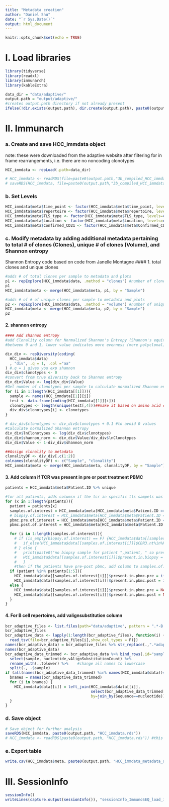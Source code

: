 ```yaml
---
title: "Metadata creation"
author: "Daniel Shu"
date: "`r Sys.Date()`"
output: html_document
---
```


```r
knitr::opts_chunk$set(echo = TRUE)
```

# I. Load libraries

```r
library(tidyverse)
library(readxl)
library(immunarch)
library(kableExtra)

data_dir = "data/adaptive/"
output.path = "output/adaptive/"
#creates output.path directory if not already present
ifelse(!dir.exists(output.path), dir.create(output.path), paste0(output.path, " ", "directory already exists"))
```

# II. Immunarch
### a. Create and save HCC_immdata object
note: these were downloaded from the adaptive website after filtering for in frame rearrangements, i.e. there are no noncoding clonotypes
```r
HCC_immdata <- repLoad(.path=data_dir)

# HCC_immdata <- readRDS(file=paste0(output.path,"3b_compiled_HCC_immdata_obj.rds"))
# saveRDS(HCC_immdata, file=paste0(output.path,"3b_compiled_HCC_immdata_obj.rds"))

```

### b. Set Levels
```r
HCC_immdata$meta$time_point <- factor(HCC_immdata$meta$time_point, levels=c("Pre", "Post"))
HCC_immdata$meta$repertoire <- factor(HCC_immdata$meta$repertoire, levels=c("TCRB", "IGH"))
HCC_immdata$meta$TLS_type <- factor(HCC_immdata$meta$TLS_type, levels=c("Mature", "Involuted"))
HCC_immdata$meta$Location <- factor(HCC_immdata$meta$Location, levels=c("Intratumoral", "Peritumoral", "Adjacent Normal"))
HCC_immdata$meta$Confirmed_CD21 <- factor(HCC_immdata$meta$Confirmed_CD21, levels=c("Yes", "No"), labels=c("CD21pos", "CD21neg"))
```


### c. Modify metadata by adding additional metadata pertaining to total # of clones (Clones), unique # of clones (Volume), and Shannon entropy
Shannon Entropy code based on code from Janelle Montagne
#### 1. total clones and unique clones 
```r
#adds # of total clones per sample to metadata and plots
p1 <- repExplore(HCC_immdata$data, .method = "clones") #number of clones total
p1
HCC_immdata$meta <- merge(HCC_immdata$meta, p1, by = "Sample")

#adds # of # of unique clones per sample to metadata and plots
p2 <- repExplore(HCC_immdata$data, .method = "volume") #number of unique clonotypes
HCC_immdata$meta <- merge(HCC_immdata$meta, p2, by = "Sample")
p2
```

#### 2. shannon entropy

```r
#### Add shannon entropy
#add Clonality column for Normalized Shannon's Entropy (Shannon's equitability- measure of evenness)
#between 0 and 1, lower value indicates more evenness (more polyclonal), higher value indicates less evenness (1 is monoclonal)

div_div <- repDiversity(coding(
  HCC_immdata$data)
  , "div", .q = 1, .col ="aa"
) #.q = 1 gives you exp shannon
div_div$clonotypes <- 0
#convert from true diversity back to Shannon entropy
div_div$Value <- log(div_div$Value)
#Get number of clonotypes per sample to calculate normalized Shannon entropy
for (i in 1:length(HCC_immdata[[1]])){
  sample <- names(HCC_immdata[[1]][i])
  test <- data.frame(coding(HCC_immdata[[1]][i]))
  clonotypes <- length(unique(test[,4]))##make it based on amino acid clonotypes
  div_div$clonotypes[i] <- clonotypes
}

# div_div$clonotypes <- div_div$clonotypes + 0.1 #to avoid 0 values
#Calculate normalized Shannon entropy
div_div$lnClonotypes <- log(div_div$clonotypes)
div_div$shannon_norm <- div_div$Value/div_div$lnClonotypes
div_div$Value <- 1-div_div$shannon_norm

##Assign clonality to metadata
clonalityDF <- div_div[,c(1:2)]
colnames(clonalityDF) <- c("Sample", "clonality")
HCC_immdata$meta <- merge(HCC_immdata$meta, clonalityDF, by = "Sample")
```

#### 3. Add column if TCR was present in pre or post treatment PBMC

```r
patients = HCC_immdata$meta$Patient.ID %>% unique

#for all patients, adds columsn if the tcr in specific tls sampels was present in the pre-treatment biopsy
for (x in 1:length(patients)){
  patient = patients[x]
  samples.of.interest = HCC_immdata$meta[HCC_immdata$meta$Patient.ID == patient & HCC_immdata$meta$repertoire=="TCRB" & HCC_immdata$meta$type=="TLS",]$Sample
  # biopsy.of.interest = HCC_immdata$meta[HCC_immdata$meta$Patient.ID == patient & HCC_immdata$meta$type=="Biopsy",]$Sample
  pbmc.pre.of.interest = HCC_immdata$meta[HCC_immdata$meta$Patient.ID ==patient & HCC_immdata$meta$time_point=="Pre" & HCC_immdata$meta$type=="PBMC",]$Sample
  pbmc.post.of.interest = HCC_immdata$meta[HCC_immdata$meta$Patient.ID ==patient & HCC_immdata$meta$time_point=="Post" & HCC_immdata$meta$type=="PBMC",]$Sample

  for (i in 1:length(samples.of.interest)){ 
    # if (is_empty(biopsy.of.interest) == F) {HCC_immdata$data[[samples.of.interest[i]]]$present.in.biopsy =
    #   if_else(HCC_immdata$data[[samples.of.interest[i]]]$CDR3.nt%in%HCC_immdata$data[[biopsy.of.interest]]$CDR3.nt, 1, 0)
    # } else {
    #   print(paste0("no biopsy sample for patient ",patient, " so present.in.biopsy column not added for sample ", samples.of.interest[i]))
    #   HCC_immdata$data[[samples.of.interest[i]]]$present.in.biopsy = NA
    #   }
    #then if the patients have pre-post pbmc, add column to samples.of.interest, i.e. TLS dataframes, denoting if present in pre or post pbmc
  if (patient %in% patients[1:5]){
    HCC_immdata$data[[samples.of.interest[i]]]$present.in.pbmc.pre = if_else(HCC_immdata$data[[samples.of.interest[i]]]$CDR3.nt%in%HCC_immdata$data[[pbmc.pre.of.interest]]$CDR3.nt, 1, 0)
    HCC_immdata$data[[samples.of.interest[i]]]$present.in.pbmc.post = if_else(HCC_immdata$data[[samples.of.interest[i]]]$CDR3.nt%in%HCC_immdata$data[[pbmc.post.of.interest]]$CDR3.nt, 1, 0)}
  else {
    HCC_immdata$data[[samples.of.interest[i]]]$present.in.pbmc.pre = NA
    HCC_immdata$data[[samples.of.interest[i]]]$present.in.pbmc.post = NA}
  }
}
```

#### 4. For B cell repertoires, add valignsubstitution column

```r
bcr_adaptive_files <- list.files(path="data/adaptive", pattern = ".*-B.tsv",full.names=T)
bcr_adaptive_files
bcr_adaptive_data <- lapply(1:length(bcr_adaptive_files), function(i) {
  read_tsv(file=bcr_adaptive_files[i],show_col_types = F)})
names(bcr_adaptive_data) = bcr_adaptive_files %>% str_replace(.,".*adaptive/","") %>% str_replace(".tsv","")
names(bcr_adaptive_data)
bcr_adaptive_data_trimmed <- bcr_adaptive_data %>% bind_rows(.id="sample")  %>% 
  select(sample, nucleotide,vAlignSubstitutionCount) %>% 
  rename_with(.,tolower) %>%    #change all names to lowercase
  split(., .$sample)   
if (all(names(bcr_adaptive_data_trimmed) %in% names(HCC_immdata$data))==T){ #doublecheck that names are present
  bnames = names(bcr_adaptive_data_trimmed)
  for (i in bnames) {
    HCC_immdata$data[[i]] = left_join(HCC_immdata$data[[i]],
                                      select(bcr_adaptive_data_trimmed[[i]],nucleotide,valignsubstitutioncount),
                                      by=join_by(Sequence==nucleotide))
  }
} 

```

### d. Save object 
```r
# Save object for further analysis
saveRDS(HCC_immdata, paste0(output.path, "HCC_immdata.rds"))
# HCC_immdata <- readRDS(paste0(output.path, "HCC_immdata.rds")) #this line loads the object
```

### e. Export table

```r
write.csv(HCC_immdata$meta, paste0(output.path, "HCC_immdata_metadata_all.csv"), row.names=F)
```
# III. SessionInfo
```r
sessionInfo()
writeLines(capture.output(sessionInfo()), "sessionInfo_ImmunoSEQ_load_immunarchObject_and_filter.txt")
```


